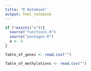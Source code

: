 ```yaml
---
title: "R Notebook"
output: html_notebook
---
```


```r
if (!exists("a")){
  source("functions.R")
  source("packages.R")
  a <- 0
}
```

```r
Table_of_genes <- read.csv("")

Table_of_methylations <- read.csv("")
```



```r

```

